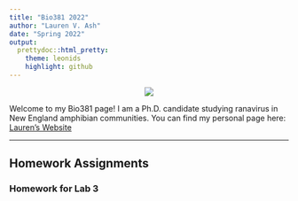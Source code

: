 ```yaml
---
title: "Bio381 2022"
author: "Lauren V. Ash"
date: "Spring 2022"
output:
  prettydoc::html_pretty:
    theme: leonids
    highlight: github
---
```


<center>
![](Ash-Lauren.jpg)
</center>

Welcome to my Bio381 page! I am a Ph.D. candidate studying ranavirus in New England amphibian communities. You can find my personal page here: [Lauren's Website](https://lvash.github.io)

-----------------------------

## Homework Assignments

### Homework for Lab 3

